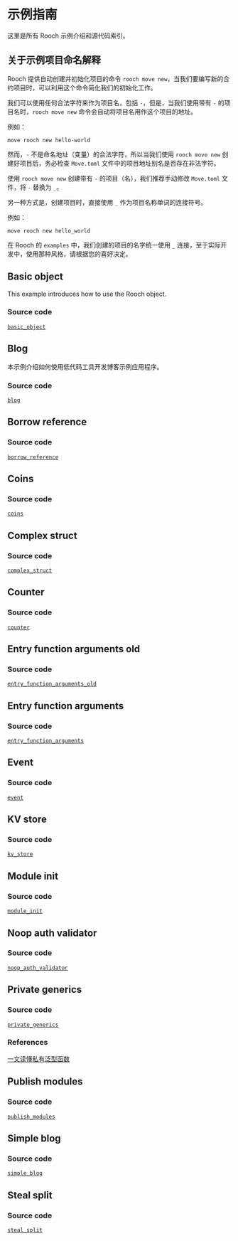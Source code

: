 # 示例指南

这里是所有 Rooch 示例介绍和源代码索引。

## 关于示例项目命名解释

Rooch 提供自动创建并初始化项目的命令 `rooch move new`，当我们要编写新的合约项目时，可以利用这个命令简化我们的初始化工作。

我们可以使用任何合法字符来作为项目名，包括 `-`，但是，当我们使用带有 `-` 的项目名时，`rooch move new` 命令会自动将项目名用作这个项目的地址。

例如：

```shell
move rooch new hello-world
```

然而，`-` 不是命名地址（变量）的合法字符，所以当我们使用 `rooch move new` 创建好项目后，务必检查 `Move.toml` 文件中的项目地址别名是否存在非法字符。

使用 `rooch move new` 创建带有 `-` 的项目（名），我们推荐手动修改 `Move.toml` 文件，将 `-` 替换为 `_`。

另一种方式是，创建项目时，直接使用 `_` 作为项目名称单词的连接符号。

例如：

```shell
move rooch new hello_world
```

在 Rooch 的 `examples` 中，我们创建的项目的名字统一使用 `_` 连接，至于实际开发中，使用那种风格，请根据您的喜好决定。

## Basic object

This example introduces how to use the Rooch object.

### Source code

[`basic_object`](https://github.com/rooch-network/rooch/tree/main/examples/basic_object)

## Blog

本示例介绍如何使用低代码工具开发博客示例应用程序。

### Source code

[`blog`](https://github.com/rooch-network/rooch/tree/main/examples/blog)

## Borrow reference

### Source code

[`borrow_reference`](https://github.com/rooch-network/rooch/tree/main/examples/borrow_reference)

## Coins

### Source code

[`coins`](https://github.com/rooch-network/rooch/tree/main/examples/coins)

## Complex struct

### Source code

[`complex_struct`](https://github.com/rooch-network/rooch/tree/main/examples/complex_struct)

## Counter

### Source code

[`counter`](https://github.com/rooch-network/rooch/tree/main/examples/counter)

## Entry function arguments old

### Source code

[`entry_function_arguments_old`](https://github.com/rooch-network/rooch/tree/main/examples/entry_function_arguments_old)

## Entry function arguments

### Source code

[`entry_function_arguments`](https://github.com/rooch-network/rooch/tree/main/examples/entry_function_arguments)

## Event

### Source code

[`event`](https://github.com/rooch-network/rooch/tree/main/examples/event)

## KV store

### Source code

[`kv_store`](https://github.com/rooch-network/rooch/tree/main/examples/kv_store)

## Module init

### Source code

[`module_init`](https://github.com/rooch-network/rooch/tree/main/examples/module_init)

## Noop auth validator

### Source code

[`noop_auth_validator`](https://github.com/rooch-network/rooch/tree/main/examples/noop_auth_validator)

## Private generics

### Source code

[`private_generics`](https://github.com/rooch-network/rooch/tree/main/examples/private_generics)

### References

[一文读懂私有泛型函数](https://rooch.network/blog/read-private-generics-in-one-article)

## Publish modules

### Source code

[`publish_modules`](https://github.com/rooch-network/rooch/tree/main/examples/publish_modules)

## Simple blog

### Source code

[`simple_blog`](https://github.com/rooch-network/rooch/tree/main/examples/simple_blog)

## Steal split

### Source code

[`steal_split`](https://github.com/rooch-network/rooch/tree/main/examples/steal_split)
